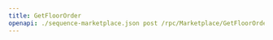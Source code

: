 ---
title: GetFloorOrder
openapi: ./sequence-marketplace.json post /rpc/Marketplace/GetFloorOrder
---

